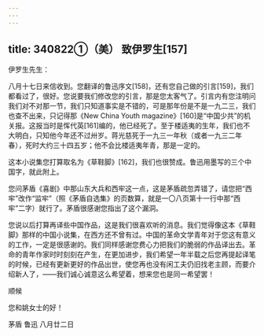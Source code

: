 ```yaml
---
---
---
```

title: 340822①（美） 致伊罗生[157]
---




伊罗生先生：

八月十七日来信收到。您翻译的鲁迅序文[158]，还有您自己做的引言[159]，我们都看过了，很好。您说要我们修改您的引言，那是您太客气了。引言内有您注明问我们对不对那一节，我们只知道事实是不错的，可是那年份是不是一九二三，我们也查不出来，只记得那《New China Youth magazine》[160]是“中国少共”的机关报。这报当时是恽代英[161]编的，他已经死了。至于楼适夷的生年，我们也不大明白，只知他今年还不过卅岁。蒋光慈死于一九三一年秋（或者一九三二年春），死时大约三十四五岁；他不会比楼适夷年青，那是一定的。

这本小说集您打算取名为《草鞋脚》[162]，我们也很赞成。鲁迅用墨写的三个中国字，就此附上。

您问茅盾《喜剧》中那山东大兵和西牢这一点，这是茅盾疏忽弄错了，请您把“西牢”改作“监牢”（照《茅盾自选集》的页数算，就是一〇八页第十一行中那“西牢”二字）就行了。茅盾很感谢您指出了这个漏洞。

您说以后打算再译些中国作品，这是我们很喜欢听的消息。我们觉得像这本《草鞋脚》那样的中国小说集，在西方还不曾有过。中国的革命文学青年对于您这有意义的工作，一定是很感谢的。我们同样感谢您费心力把我们的脆弱的作品译出去。革命的青年作家时时刻刻在产生，在更加进步，我们希望一年半载之后您再提起译笔的时候，已经有更新更好的作品出世，使您再也没有闲工夫仍旧找老主顾，而要介绍新人了，——我们诚心诚意这么希望着，想来您也是同一希望罢！

顺候

您和姚女士的好！

茅盾 鲁迅 八月廿二日